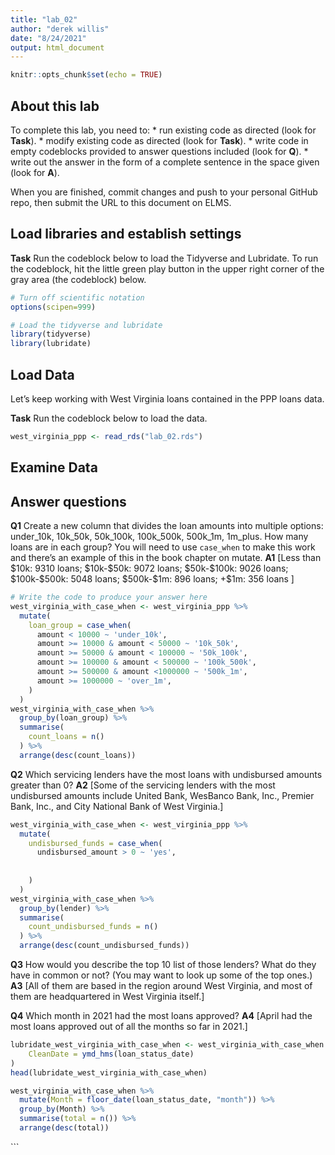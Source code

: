 ```yaml
---
title: "lab_02"
author: "derek willis"
date: "8/24/2021"
output: html_document
---
```


```r
knitr::opts_chunk$set(echo = TRUE)
```

## About this lab

To complete this lab, you need to:
* run existing code as directed (look for **Task**).
* modify existing code as directed (look for **Task**).
* write code in empty codeblocks provided to answer questions included (look for **Q**).
* write out the answer in the form of a complete sentence in the space given (look for **A**).

When you are finished, commit changes and push to your personal GitHub repo, then submit the URL to this document on ELMS.

## Load libraries and establish settings

**Task** Run the codeblock below to load the Tidyverse and Lubridate. To run the codeblock, hit the little green play button in the upper right corner of the gray area (the codeblock) below.

```r
# Turn off scientific notation
options(scipen=999)

# Load the tidyverse and lubridate
library(tidyverse)
library(lubridate)
```

## Load Data

Let's keep working with West Virginia loans contained in the PPP loans data.  

**Task** Run the codeblock below to load the data.

```r
west_virginia_ppp <- read_rds("lab_02.rds")
```

## Examine Data

## Answer questions

**Q1** Create a new column that divides the loan amounts into multiple options: under_10k, 10k_50k, 50k_100k, 100k_500k, 500k_1m, 1m_plus. How many loans are in each group? You will need to use `case_when` to make this work and there's an example of this in the book chapter on mutate.
**A1** [Less than $10k: 9310 loans; $10k-$50k: 9072 loans; $50k-$100k: 9026 loans; $100k-$500k: 5048 loans; $500k-$1m: 896 loans; +$1m: 356 loans  ]

```r
# Write the code to produce your answer here
west_virginia_with_case_when <- west_virginia_ppp %>%
  mutate(
    loan_group = case_when(
      amount < 10000 ~ 'under_10k',
      amount >= 10000 & amount < 50000 ~ '10k_50k',
      amount >= 50000 & amount < 100000 ~ '50k_100k',
      amount >= 100000 & amount < 500000 ~ '100k_500k',
      amount >= 500000 & amount <1000000 ~ '500k_1m',
      amount >= 1000000 ~ 'over_1m',
    )
  )
west_virginia_with_case_when %>%
  group_by(loan_group) %>%
  summarise(
    count_loans = n()
  ) %>%
  arrange(desc(count_loans))

```

**Q2** Which servicing lenders have the most loans with undisbursed amounts greater than 0?
**A2** [Some of the servicing lenders with the most undisbursed amounts include United Bank, WesBanco Bank, Inc., Premier Bank, Inc., and City National Bank of West Virginia.]

```r
west_virginia_with_case_when <- west_virginia_ppp %>%
  mutate(
    undisbursed_funds = case_when(
      undisbursed_amount > 0 ~ 'yes',
    
      
    )
  )
west_virginia_with_case_when %>%
  group_by(lender) %>%
  summarise(
    count_undisbursed_funds = n()
  ) %>%
  arrange(desc(count_undisbursed_funds))
```

**Q3** How would you describe the top 10 list of those lenders? What do they have in common or not? (You may want to look up some of the top ones.)
**A3** [All of them are based in the region around West Virginia, and most of them are headquartered in West Virginia itself.]

**Q4** Which month in 2021 had the most loans approved?
**A4** [April had the most loans approved out of all the months so far in 2021.]

```r
lubridate_west_virginia_with_case_when <- west_virginia_with_case_when %>% mutate(
    CleanDate = ymd_hms(loan_status_date)
)
head(lubridate_west_virginia_with_case_when)

west_virginia_with_case_when %>%
  mutate(Month = floor_date(loan_status_date, "month")) %>%
  group_by(Month) %>%
  summarise(total = n()) %>%
  arrange(desc(total))

```
```
